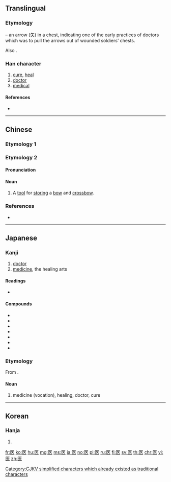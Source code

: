 {{also|醫}}
==Translingual==
{{stroke order|strokes=7}}

===Etymology===
{{Han compound|匸|矢|t1=bag, container|t2=arrow|ls=ic}} – an arrow (矢) in a chest, indicating one of the early practices of doctors which was to pull the arrows out of wounded soldiers’ chests.

Also {{Han simp|醫}}.

[[Category:CJKV simplified characters which already existed as traditional characters]]

===Han character===
{{Han char|rn=23|rad=匸|as=05|sn=7|four=|canj=SOK|ids=⿷匚矢}}

# [[cure]], [[heal]]
# [[doctor]]
# [[medical]]

====References====
* {{Han ref|kx=0155.050|dkj=02680|hdz=10085.030|uh=533B|ud=21307}}

----

==Chinese==

===Etymology 1===
{{zh-see|醫||doctor}}

===Etymology 2===
{{zh-forms}}

====Pronunciation====
{{zh-pron
|m=yì
|cat=n
}}

====Noun====
{{zh-noun}}

# A [[tool]] for [[storing]] a [[bow]] and [[crossbow]].

===References===
* {{R:twedu|C00862}}

----

==Japanese==

===Kanji===
{{ja-kanji|grade=3|rs=匸05|style=s|kyu=醫}}

# [[doctor]]
# [[medicine]], the healing arts

====Readings====
* {{ja-readings|kanon=[[い]] ([[i]])|goon=[[い]] ([[i]])|kun=[[いやす]] ([[iyasu]]), [[くすし]] ([[kusushi]])}}

====Compounds====
* {{ja-r|医院|い.いん}}
* {{ja-r|医学|いがく}}
* {{ja-r|医師|いし}}
* {{ja-r|医者|いしゃ}}
* {{ja-r|医術|いじゅつ}}
* {{ja-r|医薬|いやく}}
* {{ja-r|医療|いりょう}}

===Etymology===
{{ja-kanjitab|い|yomi=o}}

From {{etyl|zhx|ja}}.

====Noun====
{{ja-noun|い}}

# medicine (vocation), healing, doctor, cure {{attention|ja|what???? --07:14, 29 May 2016 (UTC)}}

----

==Korean==

===Hanja===
{{ko-hanja|hangeul=[[예]], [[의]]|rv=ye, ui|mr=ye, ŭi}}

# {{defn|lang=ko|sort=匸05}}

[[fr:医]]
[[ko:医]]
[[hu:医]]
[[mg:医]]
[[ms:医]]
[[ja:医]]
[[no:医]]
[[pl:医]]
[[ru:医]]
[[fi:医]]
[[sv:医]]
[[th:医]]
[[chr:医]]
[[vi:医]]
[[zh:医]]